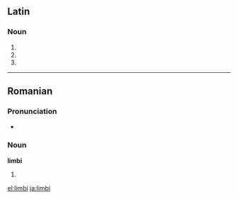 ==Latin==

===Noun===
{{la-noun-form|limbī}}

# {{inflection of|limbus||nom|p|lang=la}}
# {{inflection of|limbus||gen|s|lang=la}}
# {{inflection of|limbus||voc|p|lang=la}}

----

==Romanian==

===Pronunciation===
* {{IPA|[ˈlimbi]|lang=ro}}

===Noun===
'''limbi''' {{f-p}}

# {{plural of|limbă|lang=ro}}

[[el:limbi]]
[[ja:limbi]]